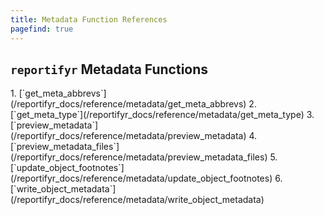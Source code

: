 ```yaml
---
title: Metadata Function References
pagefind: true
---
```



## `reportifyr` Metadata Functions

<Steps>
1. [`get_meta_abbrevs`](/reportifyr_docs/reference/metadata/get_meta_abbrevs)
2. [`get_meta_type`](/reportifyr_docs/reference/metadata/get_meta_type)
3. [`preview_metadata`](/reportifyr_docs/reference/metadata/preview_metadata)
4. [`preview_metadata_files`](/reportifyr_docs/reference/metadata/preview_metadata_files)
5. [`update_object_footnotes`](/reportifyr_docs/reference/metadata/update_object_footnotes)
6. [`write_object_metadata`](/reportifyr_docs/reference/metadata/write_object_metadata)
</Steps>
